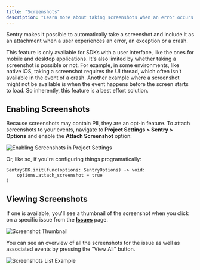 ```yaml
---
title: "Screenshots"
description: "Learn more about taking screenshots when an error occurs. Sentry pairs the screenshot with the original event, giving you additional insight into issues."
---
```


Sentry makes it possible to automatically take a screenshot and include it as an attachment when a user experiences an error, an exception or a crash.

This feature is only available for SDKs with a user interface, like the ones for mobile and desktop applications. It's also limited by whether taking a screenshot is possible or not. For example, in some environments, like native iOS, taking a screenshot requires the UI thread, which often isn't available in the event of a crash. Another example where a screenshot might not be available is when the event happens before the screen starts to load. So inherently, this feature is a best effort solution.

## Enabling Screenshots

Because screenshots may contain <PlatformLink to="/data-management/sensitive-data/">PII</PlatformLink>, they are an opt-in feature. To attach screenshots to your events, navigate to **Project Settings > Sentry > Options** and enable the **Attach Screenshot** option:

![Enabling Screenshots in Project Settings](./img/project-settings.png)

Or, like so, if you're <PlatformLink to="/configuration/options/">configuring things programatically</PlatformLink>:

```GDScript
SentrySDK.init(func(options: SentryOptions) -> void:
	options.attach_screenshot = true
)
```

## Viewing Screenshots

If one is available, you'll see a thumbnail of the screenshot when you click on a specific issue from the [**Issues**](https://demo.sentry.io/issues/) page.

![Screenshot Thumbnail](./img/screenshot-thumbnail.png)

You can see an overview of all the screenshots for the issue as well as associated events by pressing the "View All" button.

![Screenshots List Example](./img/screenshot-list-example.png)
